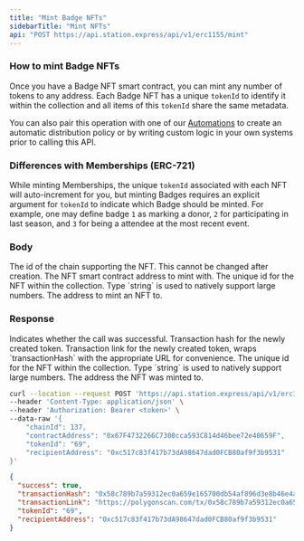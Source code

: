 ```yaml
---
title: "Mint Badge NFTs"
sidebarTitle: "Mint NFTs"
api: "POST https://api.station.express/api/v1/erc1155/mint"
---
```


### How to mint Badge NFTs

Once you have a Badge NFT smart contract, you can mint any number of tokens to any address. Each Badge NFT
has a unique `tokenId` to identify it within the collection and all items of this `tokenId` share the same
metadata.

You can also pair this operation with one of our [Automations](/token-api/automations) to create an automatic
distribution policy or by writing custom logic in your own systems prior to calling this API.

### Differences with Memberships (ERC-721)

While minting Memberships, the unique `tokenId` associated with each NFT will auto-increment for you, but
minting Badges requires an explicit argument for `tokenId` to indicate which Badge should be minted. For
example, one may define badge `1` as marking a donor, `2` for participating in last season, and `3` for
being a attendee at the most recent event.

### Body

<ParamField body="chainId" type="number" required>
  The id of the chain supporting the NFT. This cannot be changed after creation.
</ParamField>

<ParamField body="contractAddress" type="string" required>
  The NFT smart contract address to mint with.
</ParamField>

<ParamField body="tokenId" type="string" required>
  The unique id for the NFT within the collection. Type `string` is used to
  natively support large numbers.
</ParamField>

<ParamField body="recipientAddress" type="string" required>
  The address to mint an NFT to.
</ParamField>

### Response

<ResponseField name="success" type="boolean">
  Indicates whether the call was successful.
</ResponseField>

<ResponseField name="transactionHash" type="string">
  Transaction hash for the newly created token.
</ResponseField>

<ResponseField name="transactionLink" type="string">
  Transaction link for the newly created token, wraps `transactionHash` with the
  appropriate URL for convenience.
</ResponseField>

<ParamField body="tokenId" type="string" required>
  The unique id for the NFT within the collection. Type `string` is used to
  natively support large numbers.
</ParamField>

<ParamField body="recipientAddress" type="string" required>
  The address the NFT was minted to.
</ParamField>

<RequestExample>

```bash Example Request
curl --location --request POST 'https://api.station.express/api/v1/erc1155/mint' \
--header 'Content-Type: application/json' \
--header 'Authorization: Bearer <token>' \
--data-raw '{
    "chainId": 137,
    "contractAddress": "0x67F4732266C7300cca593C814d46bee72e40659F",
    "tokenId": "69",
    "recipientAddress": "0xc517c83f417b73dA98647dad0FCB80af9f3b9531"
}'
```

</RequestExample>

<ResponseExample>

```json Response
{
  "success": true,
  "transactionHash": "0x58c789b7a59312ec0a659e165700db54af896d3e8b46e4aeecb33b32b88157c9",
  "transactionLink": "https://polygonscan.com/tx/0x58c789b7a59312ec0a659e165700db54af896d3e8b46e4aeecb33b32b88157c9",
  "tokenId": "69",
  "recipientAddress": "0xc517c83f417b73dA98647dad0FCB80af9f3b9531"
}
```

</ResponseExample>

